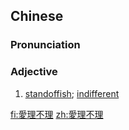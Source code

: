 {{also|爱理不理}}
==Chinese==
{{zh-forms|s=爱理不理}}

===Pronunciation===
{{zh-pron
|m=àilǐ不lǐ
|c=oi3 lei5 bat1 lei5
|cat=a
}}

===Adjective===
{{zh-adj}}

# [[standoffish]]; [[indifferent]]

[[fi:愛理不理]]
[[zh:愛理不理]]